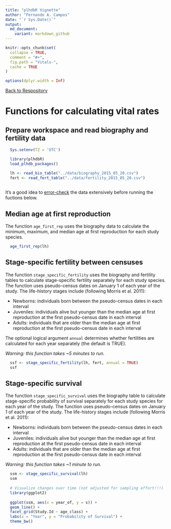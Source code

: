 ```yaml
---
title: "plhdbR Vignette"
author: "Fernando A. Campos"
date: "`r Sys.Date()`"
output:
  md_document:
    variant: markdown_github
---
```


```r
knitr::opts_chunk$set(
  collapse = TRUE,
  comment = "#>",
  fig.path = "Vitals-",
  cache = TRUE
)

options(dplyr.width = Inf)
```

[Back to Respository](https://github.com/camposfa/plhdbR)

# Functions for calculating vital rates

## Prepare workspace and read biography and fertility data

```r
  Sys.setenv(TZ = 'UTC')

  library(plhdbR)
  load_plhdb_packages()

  lh <- read_bio_table("../data/biography_2015_05_20.csv")
  fert <- read_fert_table("../data/fertility_2015_05_20.csv")
  
```

It's a good idea to [error-check](ErrorChecking.md) the data extensively before 
running the fuctions below.

## Median age at first reproduction

The function `age_first_rep` uses the biography data to calculate the
minimum, maximum, and median age at first reproduction for each study species.

```r
  age_first_rep(lh)
```

## Stage-specific fertility between censuses

The function `stage_specific_fertility` uses the biography and fertility tables to
calculate stage-specific fertility separately for each study species. The function 
uses pseudo-census dates on January 1 of each year of the study. The life-history
stages include (following Morris et al. 2011):

* Newborns: individuals born between the pseudo-census dates in each interval
* Juveniles: individuals alive but younger than the median age at first reproduction at the first pseudo-census date in each interval
* Adults: individuals that are older than the median age at first reproduction at the first pseudo-census date in each interval

The optional logical argument `annual` determines whether fertilities are calculated for each year separately (the default is TRUE).

_Warning: this function takes ~5 minutes to run._

```r
  ssf <- stage_specific_fertility(lh, fert, annual = TRUE)
  ssf
```

## Stage-specific survival

The function `stage_specific_survival` uses the biography table to calculate stage-specific probability of survival separately for each study species for each year of the study. The function 
uses pseudo-census dates on January 1 of each year of the study. The life-history
stages include (following Morris et al. 2011):

* Newborns: individuals born between the pseudo-census dates in each interval
* Juveniles: individuals alive but younger than the median age at first reproduction at the first pseudo-census date in each interval
* Adults: individuals that are older than the median age at first reproduction at the first pseudo-census date in each interval

_Warning: this function takes ~1 minute to run._

```r
  ssm <- stage_specific_survival(lh)
  ssm
  
  # Visualize changes over time (not adjusted for sampling effort!!!)
  library(ggplot2)
  
  ggplot(ssm, aes(x = year_of, y = s)) +
  geom_line() +
  facet_grid(Study.Id ~ age_class) +
  labs(x = "Year", y = "Probability of Survival") + 
  theme_bw()
  
```